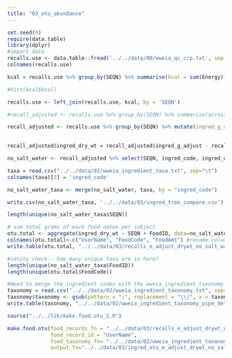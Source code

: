 ```yaml
---
title: "03_otu_abundance"
---
```



```r
set.seed(0)
require(data.table)
library(dplyr)
#import data 
recalls.use <- data.table::fread('../../data/00/wweia_qc_crp.txt', sep = '\t', header=T)
colnames(recalls.use)

kcal = recalls.use %>% group_by(SEQN) %>% summarise(kcal = sum(Energy))

#hist(kcal$kcal)

recalls.use <- left_join(recalls.use, kcal, by = 'SEQN')

#recall_adjusted <- recalls.use %>% group_by(SEQN) %>% summarise(across(`Capric acid`:Zinc, #list(~./kcal*1000), .names = "{.col}_adjust"))

recall_adjusted <- recalls.use %>% group_by(SEQN) %>% mutate(ingred_g_adjust = Ingred_consumed_g/kcal*1000, water_adjust = Water/kcal*1000)
 

recall_adjusted$ingred_dry_wt = recall_adjusted$ingred_g_adjust - recall_adjusted$water_adjust # get dry weights for ingredients consumed

no_salt_water <- recall_adjusted %>% select(SEQN, ingred_code, ingred_dry_wt) %>% filter(!ingred_code %in% c(2047, 14411, 14429, 14555))

taxa = read.csv("../../data/02/wweia_ingredient_taxa.txt", sep="\t")
colnames(taxa)[3] = 'ingred_code'

no_salt_water_taxa <- merge(no_salt_water, taxa, by = "ingred_code")

write.csv(no_salt_water_taxa, '../../data/03/ingred_tree_compare.csv')

length(unique(no_salt_water_taxa$SEQN))
```


```r
# sum total grams of each food eaten per subject
otu.total <- aggregate(ingred_dry_wt ~ SEQN + FoodID, data=no_salt_water_taxa, FUN="sum")
colnames(otu.total)<-c("UserName", "FoodCode", "FoodAmt") #rename columns for creating otu_table
write.table(otu.total, "../../data/03/recalls_e_adjust_drywt_no_salt_water.txt", sep="\t", row.names=F, quote=F)
```

```r
#sanity check-- how many unique taxa are in here? 
length(unique(no_salt_water_taxa$FoodID)) 
length(unique(otu.total$FoodCode)) 
```

```r
#Need to merge the ingredient codes with the wweia_ingredient_taxonomy
taxonomy = read.csv("../../data/02/wweia_ingredient_taxonomy.txt", sep="\t") 
taxonomy$taxonomy <- gsub(pattern = ";", replacement = "\\|", x = taxonomy$taxonomy)
write.table(taxonomy, "../../data/02/wweia_ingredient_taxonomy_pipe_delim.txt", sep="\t", row.names=F, quote=F)
```


```r
source("../../lib/make.food.otu_2.R")
```


```r
make.food.otu(food_records_fn = "../../data/03/recalls_e_adjust_drywt_no_salt_water.txt",
              food_record_id = "UserName", 
              food_taxonomy_fn= "../../data/02/wweia_ingredient_taxonomy_pipe_delim.txt", 
              output_fn="../../data/03/ingred_otu_e_adjust_drywt_no_salt_water.txt")
```
